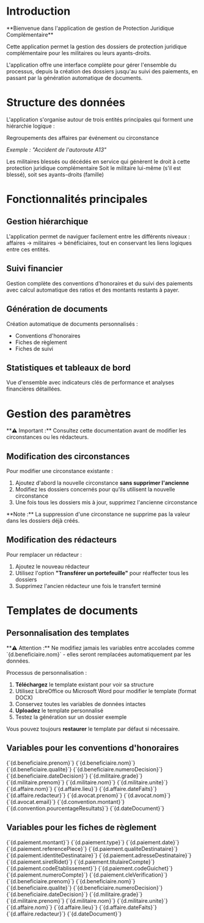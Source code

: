 
# Introduction

<HighlightBox>
**Bienvenue dans l'application de gestion de Protection Juridique Complémentaire**

Cette application permet la gestion des dossiers de protection juridique complémentaire pour les militaires ou leurs ayants-droits.
</HighlightBox>

L'application offre une interface complète pour gérer l'ensemble du processus, depuis la création des dossiers jusqu'au suivi des paiements, en passant par la génération automatique de documents.

# Structure des données

L'application s'organise autour de trois entités principales qui forment une hiérarchie logique :

<FeatureGrid>
<FeatureCard icon="🗂️" title="Affaires">
Regroupements des affaires par événement ou circonstance

*Exemple : "Accident de l'autoroute A13"*
</FeatureCard>

<FeatureCard icon="🎖️" title="Militaires">
Les militaires blessés ou décédés en service qui génèrent le droit à cette protection juridique complémentaire
</FeatureCard>

<FeatureCard icon="👥" title="Bénéficiaires">
Soit le militaire lui-même (s'il est blessé), soit ses ayants-droits (famille)
</FeatureCard>
</FeatureGrid>

# Fonctionnalités principales

## Gestion hiérarchique
L'application permet de naviguer facilement entre les différents niveaux : affaires → militaires → bénéficiaires, tout en conservant les liens logiques entre ces entités.

## Suivi financier
Gestion complète des conventions d'honoraires et du suivi des paiements avec calcul automatique des ratios et des montants restants à payer.

## Génération de documents
Création automatique de documents personnalisés :
- Conventions d'honoraires
- Fiches de règlement
- Fiches de suivi

## Statistiques et tableaux de bord
Vue d'ensemble avec indicateurs clés de performance et analyses financières détaillées.

# Gestion des paramètres

<WarningBox>
**⚠️ Important :** Consultez cette documentation avant de modifier les circonstances ou les rédacteurs.
</WarningBox>

## Modification des circonstances

Pour modifier une circonstance existante :

1. Ajoutez d'abord la nouvelle circonstance **sans supprimer l'ancienne**
2. Modifiez les dossiers concernés pour qu'ils utilisent la nouvelle circonstance
3. Une fois tous les dossiers mis à jour, supprimez l'ancienne circonstance

<HighlightBox>
**Note :** La suppression d'une circonstance ne supprime pas la valeur dans les dossiers déjà créés.
</HighlightBox>

## Modification des rédacteurs

Pour remplacer un rédacteur :

1. Ajoutez le nouveau rédacteur
2. Utilisez l'option **"Transférer un portefeuille"** pour réaffecter tous les dossiers
3. Supprimez l'ancien rédacteur une fois le transfert terminé

# Templates de documents

## Personnalisation des templates

<WarningBox>
**⚠️ Attention :** Ne modifiez jamais les variables entre accolades comme `{d.beneficiaire.nom}` - elles seront remplacées automatiquement par les données.
</WarningBox>

Processus de personnalisation :

1. **Téléchargez** le template existant pour voir sa structure
2. Utilisez LibreOffice ou Microsoft Word pour modifier le template (format DOCX)
3. Conservez toutes les variables de données intactes
4. **Uploadez** le template personnalisé
5. Testez la génération sur un dossier exemple

Vous pouvez toujours **restaurer** le template par défaut si nécessaire.

## Variables pour les conventions d'honoraires

<VariablesGrid>
<VariableGroup title="👤 Bénéficiaire">
<VariableItem>{`{d.beneficiaire.prenom}`}</VariableItem>
<VariableItem>{`{d.beneficiaire.nom}`}</VariableItem>
<VariableItem>{`{d.beneficiaire.qualite}`}</VariableItem>
<VariableItem>{`{d.beneficiaire.numeroDecision}`}</VariableItem>
<VariableItem>{`{d.beneficiaire.dateDecision}`}</VariableItem>
</VariableGroup>

<VariableGroup title="🎖️ Militaire">
<VariableItem>{`{d.militaire.grade}`}</VariableItem>
<VariableItem>{`{d.militaire.prenom}`}</VariableItem>
<VariableItem>{`{d.militaire.nom}`}</VariableItem>
<VariableItem>{`{d.militaire.unite}`}</VariableItem>
</VariableGroup>

<VariableGroup title="📁 Affaire">
<VariableItem>{`{d.affaire.nom}`}</VariableItem>
<VariableItem>{`{d.affaire.lieu}`}</VariableItem>
<VariableItem>{`{d.affaire.dateFaits}`}</VariableItem>
<VariableItem>{`{d.affaire.redacteur}`}</VariableItem>
</VariableGroup>

<VariableGroup title="⚖️ Avocat">
<VariableItem>{`{d.avocat.prenom}`}</VariableItem>
<VariableItem>{`{d.avocat.nom}`}</VariableItem>
<VariableItem>{`{d.avocat.email}`}</VariableItem>
</VariableGroup>

<VariableGroup title="📄 Convention">
<VariableItem>{`{d.convention.montant}`}</VariableItem>
<VariableItem>{`{d.convention.pourcentageResultats}`}</VariableItem>
</VariableGroup>

<VariableGroup title="📅 Autres">
<VariableItem>{`{d.dateDocument}`}</VariableItem>
</VariableGroup>
</VariablesGrid>

## Variables pour les fiches de règlement

<VariablesGrid>
<VariableGroup title="💰 Paiement">
<VariableItem>{`{d.paiement.montant}`}</VariableItem>
<VariableItem>{`{d.paiement.type}`}</VariableItem>
<VariableItem>{`{d.paiement.date}`}</VariableItem>
<VariableItem>{`{d.paiement.referencePiece}`}</VariableItem>
<VariableItem>{`{d.paiement.qualiteDestinataire}`}</VariableItem>
<VariableItem>{`{d.paiement.identiteDestinataire}`}</VariableItem>
<VariableItem>{`{d.paiement.adresseDestinataire}`}</VariableItem>
<VariableItem>{`{d.paiement.siretRidet}`}</VariableItem>
<VariableItem>{`{d.paiement.titulaireCompte}`}</VariableItem>
<VariableItem>{`{d.paiement.codeEtablissement}`}</VariableItem>
<VariableItem>{`{d.paiement.codeGuichet}`}</VariableItem>
<VariableItem>{`{d.paiement.numeroCompte}`}</VariableItem>
<VariableItem>{`{d.paiement.cleVerification}`}</VariableItem>
</VariableGroup>

<VariableGroup title="👤 Bénéficiaire">
<VariableItem>{`{d.beneficiaire.prenom}`}</VariableItem>
<VariableItem>{`{d.beneficiaire.nom}`}</VariableItem>
<VariableItem>{`{d.beneficiaire.qualite}`}</VariableItem>
<VariableItem>{`{d.beneficiaire.numeroDecision}`}</VariableItem>
<VariableItem>{`{d.beneficiaire.dateDecision}`}</VariableItem>
</VariableGroup>

<VariableGroup title="🎖️ Militaire">
<VariableItem>{`{d.militaire.grade}`}</VariableItem>
<VariableItem>{`{d.militaire.prenom}`}</VariableItem>
<VariableItem>{`{d.militaire.nom}`}</VariableItem>
<VariableItem>{`{d.militaire.unite}`}</VariableItem>
</VariableGroup>

<VariableGroup title="📁 Affaire">
<VariableItem>{`{d.affaire.nom}`}</VariableItem>
<VariableItem>{`{d.affaire.lieu}`}</VariableItem>
<VariableItem>{`{d.affaire.dateFaits}`}</VariableItem>
<VariableItem>{`{d.affaire.redacteur}`}</VariableItem>
</VariableGroup>

<VariableGroup title="📅 Autres">
<VariableItem>{`{d.dateDocument}`}</VariableItem>
</VariableGroup>
</VariablesGrid>
